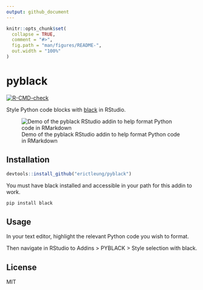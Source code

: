 ```yaml
---
output: github_document
---
```


<!-- README.md is generated from README.Rmd. Please edit that file -->

```r
knitr::opts_chunk$set(
  collapse = TRUE,
  comment = "#>",
  fig.path = "man/figures/README-",
  out.width = "100%"
)
```

# pyblack

<!-- badges: start -->
[![R-CMD-check](https://github.com/erictleung/pyblack/actions/workflows/R-CMD-check.yaml/badge.svg)](https://github.com/erictleung/pyblack/actions/workflows/R-CMD-check.yaml)
<!-- badges: end -->

Style Python code blocks with [black](https://github.com/psf/black) in RStudio.

![Demo of the pyblack RStudio addin to help format Python code in RMarkdown](man/figures/pyblack.gif)

## Installation

```r
devtools::install_github("erictleung/pyblack")
```

You must have black installed and accessible in your path for this addin to
work.

```bash
pip install black
```

## Usage

In your text editor, highlight the relevant Python code you wish to format.

Then navigate in RStudio to Addins > PYBLACK > Style selection with black.

## License

MIT
